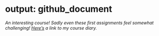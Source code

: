 # output: github_document

*An interesting course! Sadly even these first assignments feel somewhat challenging! [Here's](https://matiaslindfors.github.io/IODS-project/) a link to my course diary.*